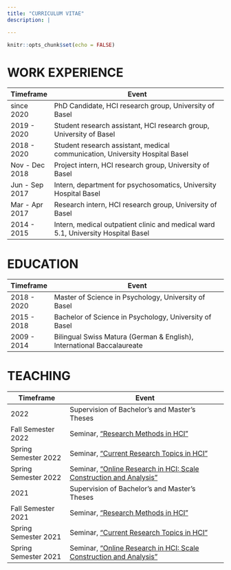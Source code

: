 ```yaml
---
title: "CURRICULUM VITAE"
description: |

---
```


```r
knitr::opts_chunk$set(echo = FALSE)
```

# WORK EXPERIENCE

| Timeframe             | Event                                                                                           |
|-----------------------|-------------------------------------------------------------------------------------------------|
| since 2020            | PhD Candidate, HCI research group, University of Basel                                            |
| 2019 - 2020           | Student research assistant, HCI research group, University of Basel                             |
| 2018 - 2020           | Student research assistant, medical communication, University Hospital Basel                    |
| Nov - Dec 2018        | Project intern, HCI research group, University of Basel                                         |
| Jun - Sep 2017        | Intern, department for psychosomatics, University Hospital Basel                                |
| Mar - Apr 2017        | Research intern, HCI research group, University of Basel                                        |
| 2014 - 2015           | Intern, medical outpatient clinic and medical ward 5.1, University Hospital Basel               |


# EDUCATION

| Timeframe             | Event                                                                                           |
|-----------------------|-------------------------------------------------------------------------------------------------|
| 2018 - 2020           | Master of Science in Psychology, University of Basel                                            |
| 2015 - 2018           | Bachelor of Science in Psychology, University of Basel                                          |
| 2009 - 2014           | Bilingual Swiss Matura (German & English), International Baccalaureate                          |

# TEACHING

| Timeframe                                        | Event                                                                                                                               |
|--------------------------------------------------|-------------------------------------------------------------------------------------------------------------------------------------|
| 2022                                             | Supervision of Bachelor's and Master's Theses                                                                                       |
| Fall Semester 2022                               | Seminar, ["Research Methods in HCI"](https://vorlesungsverzeichnis.unibas.ch/de/recherche?id=267355)                                |
| Spring Semester 2022                             | Seminar, ["Current Research Topics in HCI"](https://vorlesungsverzeichnis.unibas.ch/de/recherche?id=267444)                         |
| Spring Semester 2022                             | Seminar, ["Online Research in HCI: Scale Construction and Analysis"](https://vorlesungsverzeichnis.unibas.ch/de/recherche?id=263778)|
| 2021                                             | Supervision of Bachelor's and Master's Theses                                                                                       |
| Fall Semester 2021                               | Seminar, ["Research Methods in HCI"](https://vorlesungsverzeichnis.unibas.ch/de/recherche?id=259900)                                |
| Spring Semester 2021                             | Seminar, ["Current Research Topics in HCI"](https://vorlesungsverzeichnis.unibas.ch/de/recherche?id=255201)                         |
| Spring Semester 2021                             | Seminar, ["Online Research in HCI: Scale Construction and Analysis"](https://vorlesungsverzeichnis.unibas.ch/de/recherche?id=258364)|